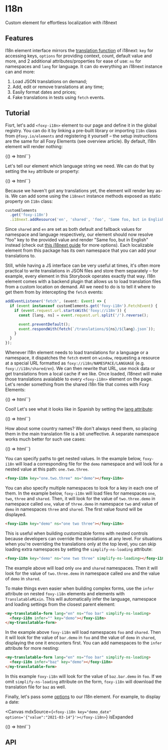
<Meta title="Other / I18n" />

# I18n

<Subtitle>Custom element for effortless localization with i18next</Subtitle>

## Features

I18n element interface mirrors the [translation function](https://www.i18next.com/translation-function/essentials#overview-options) of i18next: `key` for accessing keys, `options` for providing context, count, default value and more, and 2 additional attributes/properties for ease of use: `ns` for namespaces and `lang` for language. It can do everything an i18next instance can and more:

1. Load JSON translations on demand;
2. Add, edit or remove translations at any time;
3. Easily format dates and prices;
4. Fake translations in tests using `fetch` events.

## Tutorial

Fisrt, let's add `<foxy-i18n>` element to our page and define it in the global registry. You can do it by linking a pre-built library or importing `I18n` class from `@foxy.io/elements` and registering it yourself – the setup instructions are the same for all Foxy Elements (see overview article). By default, I18n element will render nothing:

<Canvas mdxSource="<foxy-i18n></foxy-i18n>" isExpanded>
  <Story name="Default">{() => html`<foxy-i18n></foxy-i18n>`}</Story>
</Canvas>

Let's tell our element which language string we need. We can do that by setting the `key` attribute or property:

<Canvas mdxSource='<foxy-i18n key="foo"></foxy-i18n>' isExpanded>
  <Story name="Missing key">{() => html`<foxy-i18n key="foo"></foxy-i18n>`}</Story>
</Canvas>

Because we haven't got any translations yet, the element will render key as-is. We can add some using the `i18next` instance methods exposed as static property on `I18n` class:

```ts
customElements
  .get('foxy-i18n')
  .i18next.addResource('en', 'shared', 'foo', 'Same foo, but in English');
```

Since `shared` and `en` are set as both default and fallback values for namespace and language respectively, our element should now resolve "foo" key to the provided value and render "Same foo, but in English" instead (check out [this i18next guide](https://www.i18next.com/how-to/add-or-load-translations#add-after-init) for more options). Each localizable element from this package has its own namespace that you can add your translations to.

Still, while having a JS interface can be very useful at times, it's often more practical to write translations in JSON files and store them separately – for example, every element in this Storybook operates exactly that way. I18n element comes with a backend plugin that allows us to load translation files from a custom location on demand. All we need to do is to tell it where to get them from by intercepting the `fetch` events:

```ts
addEventListener('fetch', (event: Event) => {
  if (event instanceof customElements.get('foxy-i18n').FetchEvent) {
    if (event.request.url.startsWith('foxy://i18n')) {
      const [lang, ns] = event.request.url.split('/').reverse();

      event.preventDefault();
      event.respondWith(fetch(`/translations/${ns}/${lang}.json`));
    }
  }
});
```

Whenever I18n element needs to load translations for a language or a namespace, it dispatches the `fetch` event on `window`, requesting a resource at a special URL formatted as `foxy://i18n/NAMESPACE/LANGUAGE` (e.g. `foxy://i18n/shared/en`). We can then rewrite that URL, use mock data or get translations from a local cache if we like. Once loaded, i18next will make those translations avaialable to every `<foxy-i18n>` element on the page. Let's render something from the shared i18n file that comes with Foxy Elements:

<Canvas mdxSource='<foxy-i18n key="demo_key"></foxy-i18n>' isExpanded>
  <Story name="With key">{() => html`<foxy-i18n key="demo_key"></foxy-i18n>`}</Story>
</Canvas>

Cool! Let's see what it looks like in Spanish by setting the [lang attribute](https://developer.mozilla.org/en/docs/Web/HTML/Global_attributes/lang):

<Canvas mdxSource='<foxy-i18n key="demo_key" lang="es"></foxy-i18n>' isExpanded>
  <Story name="With lang">{() => html`<foxy-i18n key="demo_key" lang="es"></foxy-i18n>`}</Story>
</Canvas>

How about some country names? We don't always need them, so placing them in the main translation file is a bit uneffective. A separate namespace works much better for such use cases:

<Canvas mdxSource='<foxy-i18n key="GB" ns="country"></foxy-i18n>' isExpanded>
  <Story name="With ns">{() => html`<foxy-i18n key="GB" ns="country"></foxy-i18n>`}</Story>
</Canvas>

You can specify paths to get nested values. In the example below, `foxy-i18n` will load a corresponding file for the `demo` namespace and will look for a nested value at this path: `one.two.three`.

```html
<foxy-i18n key="one.two.three" ns="demo"></foxy-i18n>
```

You can also specify multiple namespaces to look for a key in each one of them. In the example below, `foxy-i18n` will load files for namespaces `one`, `two`, `three` and `shared`. Then, it will look for the value of `two.three.demo` in namespace called `one`, value of `three.demo` in namespace `two` and value of `demo` in namespaces `three` and `shared`. The first value found will be displayed.

```html
<foxy-i18n key="demo" ns="one two three"></foxy-i18n>
```

This is useful when building customizable forms with nested controls because developers can override the translations at any level. For situations when you're overriding the translations only at the top level, you can skip loading extra namespaces by setting the `simplify-ns-loading` attribute:

```html
<foxy-i18n key="demo" ns="one two three" simplify-ns-loading></foxy-i18n>
```

The example above will load only `one` and `shared` namespaces. Then it will look for the value of `two.three.demo` in namespace called `one` and the value of `demo` in `shared`.

To make things even easier when building complex forms, use the `infer` attribute on nested `foxy-i18n` elements and elements with `TranslatableMixin`. This will automatically infer the language, namespace and loading settings from the closest parent element:

```html
<my-translatable-form lang="en" ns="foo bar" simplify-ns-loading>
  <foxy-i18n infer="" key="demo"></foxy-i18n>
</my-translatable-form>
```

In the example above `foxy-i18n` will load namespaces `foo` and `shared`. Then it will look for the value of `bar.demo` in `foo` and the value of `demo` in `shared`, displaying the one it encounters first. You can add namespaces to the `infer` attribute for more nesting:

```html
<my-translatable-form lang="en" ns="foo bar" simplify-ns-loading>
  <foxy-i18n infer="baz" key="demo"></foxy-i18n>
</my-translatable-form>
```

In this example `foxy-i18n` will look for the value of `baz.bar.demo` in `foo`. If we omit `simplify-ns-loading` attribute on the form, `foxy-i18n` will download the translation file for `baz` as well.

Finally, let's pass some [options](https://www.i18next.com/translation-function/essentials#overview-options) to our I18n element. For example, to display a date:

<Canvas
  mdxSource={`<foxy-i18n key="demo_date" options='{"value":"2021-03-14"}'></foxy-i18n>`}
  isExpanded
>
  <Story name="With options">
    {() => html`<foxy-i18n key="demo_date" options='{"value":"2021-03-14"}'></foxy-i18n>`}
  </Story>
</Canvas>

## API

<Props of="foxy-i18n" />
